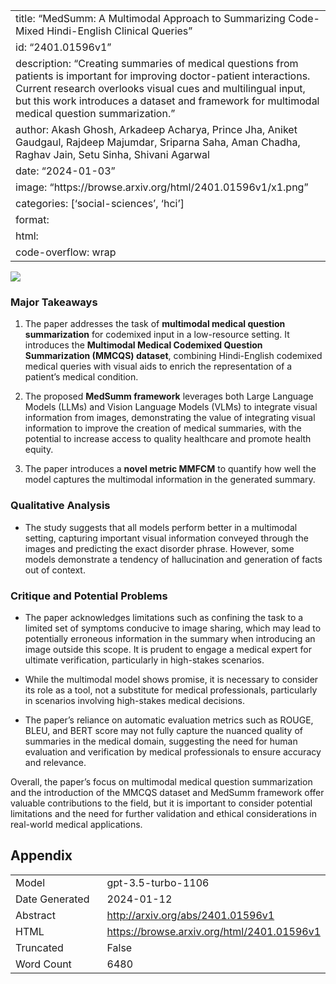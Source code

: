 
---
title: "MedSumm: A Multimodal Approach to Summarizing Code-Mixed Hindi-English Clinical Queries"
id: "2401.01596v1"
description: "Creating summaries of medical questions from patients is important for improving doctor-patient interactions. Current research overlooks visual cues and multilingual input, but this work introduces a dataset and framework for multimodal medical question summarization."
author: Akash Ghosh, Arkadeep Acharya, Prince Jha, Aniket Gaudgaul, Rajdeep Majumdar, Sriparna Saha, Aman Chadha, Raghav Jain, Setu Sinha, Shivani Agarwal
date: "2024-01-03"
image: "https://browse.arxiv.org/html/2401.01596v1/x1.png"
categories: ['social-sciences', 'hci']
format:
  html:
    code-overflow: wrap
---

![](https://browse.arxiv.org/html/2401.01596v1/x1.png)

### Major Takeaways

1. The paper addresses the task of **multimodal medical question summarization** for codemixed input in a low-resource setting. It introduces the **Multimodal Medical Codemixed Question Summarization (MMCQS) dataset**, combining Hindi-English codemixed medical queries with visual aids to enrich the representation of a patient’s medical condition.

2. The proposed **MedSumm framework** leverages both Large Language Models (LLMs) and Vision Language Models (VLMs) to integrate visual information from images, demonstrating the value of integrating visual information to improve the creation of medical summaries, with the potential to increase access to quality healthcare and promote health equity.

3. The paper introduces a **novel metric MMFCM** to quantify how well the model captures the multimodal information in the generated summary.

### Qualitative Analysis

- The study suggests that all models perform better in a multimodal setting, capturing important visual information conveyed through the images and predicting the exact disorder phrase. However, some models demonstrate a tendency of hallucination and generation of facts out of context.

### Critique and Potential Problems

- The paper acknowledges limitations such as confining the task to a limited set of symptoms conducive to image sharing, which may lead to potentially erroneous information in the summary when introducing an image outside this scope. It is prudent to engage a medical expert for ultimate verification, particularly in high-stakes scenarios.

- While the multimodal model shows promise, it is necessary to consider its role as a tool, not a substitute for medical professionals, particularly in scenarios involving high-stakes medical decisions.

- The paper's reliance on automatic evaluation metrics such as ROUGE, BLEU, and BERT score may not fully capture the nuanced quality of summaries in the medical domain, suggesting the need for human evaluation and verification by medical professionals to ensure accuracy and relevance.

Overall, the paper's focus on multimodal medical question summarization and the introduction of the MMCQS dataset and MedSumm framework offer valuable contributions to the field, but it is important to consider potential limitations and the need for further validation and ethical considerations in real-world medical applications.

## Appendix

|          |          |
|----------|----------|
| Model     | gpt-3.5-turbo-1106       |
| Date Generated     | 2024-01-12       |
| Abstract | [http://arxiv.org/abs/2401.01596v1](http://arxiv.org/abs/2401.01596v1)        |
| HTML     | [https://browse.arxiv.org/html/2401.01596v1](https://browse.arxiv.org/html/2401.01596v1)       |
| Truncated       | False       |
| Word Count       | 6480       |